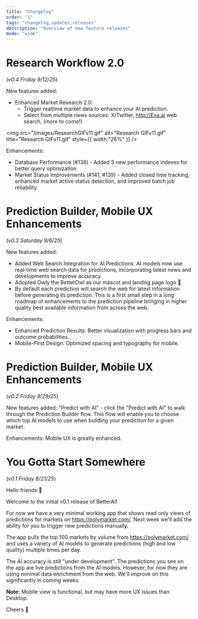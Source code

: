 ```yaml
---
title: "Changelog"
order: "1"
tags: "changelog,updates,releases"
description: "Overview of new feature releases"
mode: "wide"
---
```


# **Research Workflow 2.0**

(_v0.4 Friday 9/12/25_)

New features added:

- Enhanced Market Research 2.0:
  - Trigger realtime market data to enhance your AI prediction.
  - Select from multiple news sources: X/Twitter, http://Exa.ai web search, (more to come\!)

<img
  src="/images/ResearchGIFv11.gif"
  alt="Research GIFv11.gif"
  title="Research GIFv11.gif"
  style={{ width:"26%" }}
/>

Enhancements:

- Database Performance (#138) - Added 3 new performance indexes for better query optimization
- Market Status Improvements (#141, #139) - Added closed time tracking, enhanced market active status detection, and improved batch job reliability

# Prediction Builder, Mobile UX Enhancements

(_v0.3 Saturday 9/6/25_)

New features added:

- Added Web Search Integration for AI Predictions: AI models now use real-time web search data for predictions, incorporating latest news and developments to improve accuracy.
- Adopted Owly the BetterOwl as our mascot and landing page logo 🦉.
- By default each prediction will search the web for latest information before generating its prediction. This is a first small step in a long roadmap of enhancements to the prediction pipeline bringing in higher quality best available information from across the web.

Enhancements:

- Enhanced Prediction Results: Better visualization with progress bars and outcome probabilities.
- Mobile-First Design: Optimized spacing and typography for mobile.

# Prediction Builder, Mobile UX Enhancements

(_v0.2 Friday 8/29/25_)

New features added: "Predict with AI" - click the "Predict with AI" to walk through the Prediction Builder flow. This flow will enable you to choose which top AI models to use when building your prediction for a given market.

Enhancements: Mobile UX is greatly enhanced.

# You Gotta Start Somewhere

(_v0.1 Friday 8/21/25_)

Hello friends 👋

Welcome to the initial v0.1 release of BetterAI\!

For now we have a very minimal working app that shows read only views of predictions for markets on https://polymarket.com/. Next week we'll add the ability for you to trigger new predictions manually.

The app pulls the top 100 markets by volume from https://polymarket.com/ and uses a variety of AI models to generate predictions (high and low quality) multiple times per day.

The AI accuracy is still "under development". The predictions you see on the app are live predictions from the AI models. However, for now they are using minimal data enrichment from the web. We'll improve on this significantly in coming weeks.

**Note:** Mobile view is functional, but may have more UX issues than Desktop.

Cheers 🙏